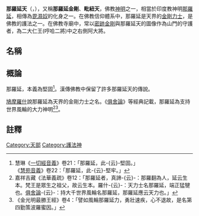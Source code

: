 '''那羅延天'''（{{lang-sa|नारायण}}，{{IAST|nārāya{{unicode|ṇ}}a}}），又稱'''那羅延金剛'''、'''毗紐天'''，佛教[[天人_(佛教)|神明]]之一，相當於印度教神明[[那羅延|那羅延]]，相傳為[[毘濕奴|毘濕奴]]的化身之一。在佛教信仰體系中，那羅延是天界的[[金剛力士|金剛力士]]，是佛教的護法之一。在佛教寺廟中，常以[[密跡金剛|密跡金剛]]與那羅延天的圖像作為山門的守護者，為二大仁王(哼哈二將)中之右側阿大將。

==名稱==
==概論==
那羅延，本義為堅固<ref>慧琳《[[一切經音義|一切經音義]]》卷21：「那羅延，此-{云}-堅固。」<br>《[[慧苑音義|慧苑音義]]》卷22：「那羅延，此-{云}-堅牢。」</ref>。漢傳佛教中保留了許多那羅延天的傳說。

[[鳩摩羅什|鳩摩羅什]]說那羅延為天界的金剛力士之名。《[[俱舍論|俱舍論]]》等經典記載，那羅延為支持世界風輪的大力神明<ref>嘉祥吉藏《法華義疏》卷12：「那羅延者，真諦-{云}-：那羅翻為人，延云生本。梵王是眾生之祖父，故云生本。羅什-{云}-：天力士名那羅延，端正猛犍也。[[俱舍論|俱舍論]]-{云}-：持大千世界風輪名那羅延，那羅延應云天力也。」</ref><ref>《金光明最勝王經》卷4：「譬如風輪那羅延力，勇壯速疾，心不退故，是名第四勤策波羅蜜因。」</ref>。

==註釋==
{{reflist}}
{{印度神話}}

[[Category:天部|Category:天部]]
[[Category:護法神|Category:護法神]]
